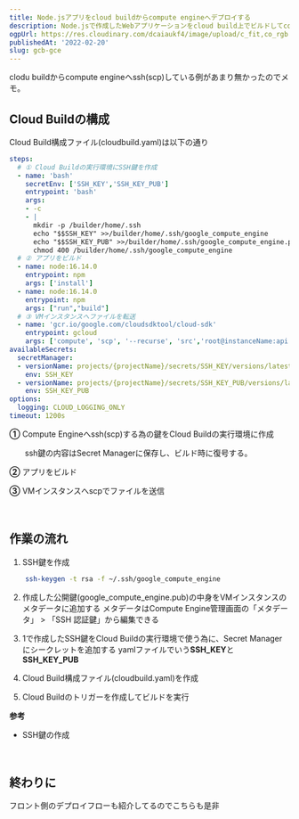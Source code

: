 ```yaml
---
title: Node.jsアプリをcloud buildからcompute engineへデプロイする
description: Node.jsで作成したWebアプリケーションをcloud build上でビルドしてcompute engineへデプロイしたのでまとめました
ogpUrl: https://res.cloudinary.com/dcaiaukf4/image/upload/c_fit,co_rgb:333,l_text:Sawarabi%20Gothic_53_bold_start:cloud%2520build%25E3%2581%258B%25E3%2582%2589compute%2520engine%25E3%2581%25B8%25E3%2583%2587%25E3%2583%2597%25E3%2583%25AD%25E3%2582%25A4%25E3%2581%2599%25E3%2582%258B,w_1000/v1621601547/ogp_b3ezfg.jpg
publishedAt: '2022-02-20'
slug: gcb-gce
---
```



clodu buildからcompute engineへssh(scp)している例があまり無かったのでメモ。 
## Cloud Buildの構成

Cloud Build構成ファイル(cloudbuild.yaml)は以下の通り
```yaml
steps:
  # ① Cloud Buildの実行環境にSSH鍵を作成
  - name: 'bash'
    secretEnv: ['SSH_KEY','SSH_KEY_PUB']
    entrypoint: 'bash'
    args:
    - -c
    - |
      mkdir -p /builder/home/.ssh
      echo "$$SSH_KEY" >>/builder/home/.ssh/google_compute_engine
      echo "$$SSH_KEY_PUB" >>/builder/home/.ssh/google_compute_engine.pub
      chmod 400 /builder/home/.ssh/google_compute_engine
  # ② アプリをビルド
  - name: node:16.14.0
    entrypoint: npm
    args: ['install']
  - name: node:16.14.0
    entrypoint: npm
    args: ["run","build"]
  # ③ VMインスタンスへファイルを転送
  - name: 'gcr.io/google.com/cloudsdktool/cloud-sdk'
    entrypoint: gcloud
    args: ['compute', 'scp', '--recurse', 'src','root@instanceName:api', '--zone', 'asia-northeast1-b']
availableSecrets:
  secretManager:
  - versionName: projects/{projectName}/secrets/SSH_KEY/versions/latest
    env: SSH_KEY
  - versionName: projects/{projectName}/secrets/SSH_KEY_PUB/versions/latest
    env: SSH_KEY_PUB
options:
  logging: CLOUD_LOGGING_ONLY
timeout: 1200s
```

**①** Compute Engineへssh(scp)する為の鍵をCloud Buildの実行環境に作成 
 
　　ssh鍵の内容はSecret Managerに保存し、ビルド時に復号する。 

**②** アプリをビルド 

**③** VMインスタンスへscpでファイルを送信

<br/>

## 作業の流れ 
 

1. SSH鍵を作成

```sh
    ssh-keygen -t rsa -f ~/.ssh/google_compute_engine
```

2. 作成した公開鍵(google_compute_engine.pub)の中身をVMインスタンスのメタデータに追加する
    メタデータはCompute Engine管理画面の「メタデータ」 > 「SSH 認証鍵」から編集できる

3. 1で作成したSSH鍵をCloud Buildの実行環境で使う為に、Secret Managerにシークレットを追加する
    yamlファイルでいう**SSH_KEY**と**SSH_KEY_PUB** 

4. Cloud Build構成ファイル(cloudbuild.yaml)を作成

5. Cloud Buildのトリガーを作成してビルドを実行
 
**参考** 
- SSH鍵の作成
<OgpCard  url="https://access.redhat.com/documentation/ja-jp/red_hat_enterprise_linux/7/html/deploying_red_hat_enterprise_linux_7_on_public_cloud_platforms/creating-ssh-keys-for-google-compute-engine_uploading-the-rhel-image-to-gcp"/>
<br/> 
 
## 終わりに
フロント側のデプロイフローも紹介してるのでこちらも是非 
<OgpCard url="https://blog.1keiuu.com/posts/gcb-gce/"/>